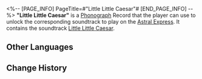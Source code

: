 <%-- [PAGE_INFO]
PageTitle=#"Little Little Caesar"#
[END_PAGE_INFO] --%>
{{Item Infobox
|id          = 210342
|image       = Item Little Little Caesar.png
|type        = Disk
|invCategory = Valuables
|rarity      = 3
|effect      = 
|description = A record that can be played on the Express' phonograph. It might be a chance acquisition or a gift from someone else. All sorts of memories surge up when the music plays &mdash; the smiles, encounters, touches, and the excitement of battle. Maybe that is why people still collect records even as society rapidly advances.<br />The current record contains the track "Little Little Caesar."
}}
{{Description|''They had to craft a special noose for him, sending this arrogant fellow on his way to his final destination.''}}
'''"Little Little Caesar"''' is a [[Phonograph]] Record that the player can use to unlock the corresponding soundtrack to play on the [[Astral Express]]. It contains the soundtrack [[Little Little Caesar]].

==Other Languages==
{{Other Languages
|en   = "Little Little Caesar"
|zhs  = 《小小凯撒》
|zht  = 《小小凱撒》
|ja   = 『小さなカイザー』
|ko   = ≪리틀 시저≫
|es   = El pequeño, pequeño César
|fr   = «&nbsp;Little Little Caesar&nbsp;»
|ru   = Little Little Caesar
|th   = "Little Little Caesar"
|vi   = Caesar Nhỏ Bé
|de   = „Little Little Caesar“
|id   = "Little Little Caesar"
|pt   = "Little Little Caesar"
}}

==Change History==
{{Change History|2.2}}